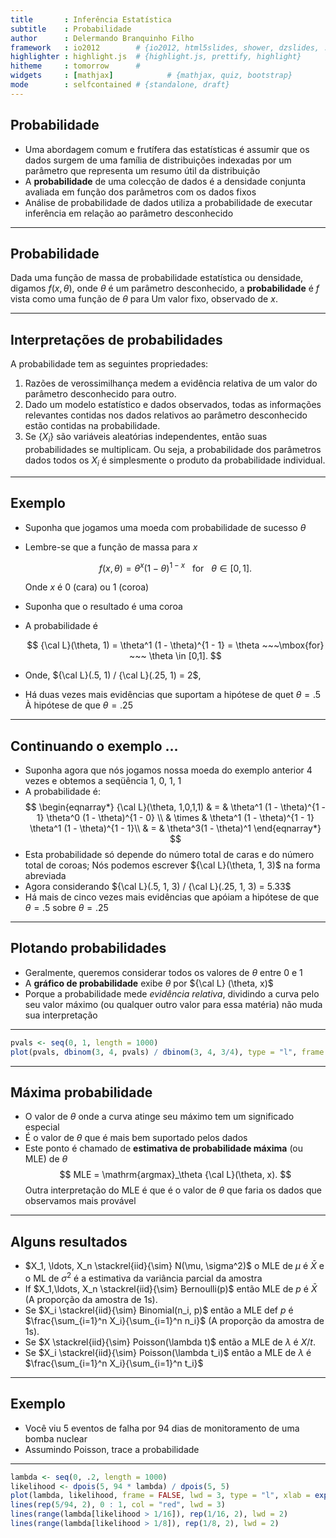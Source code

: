 ```yaml
---
title       : Inferência Estatística
subtitle    : Probabilidade
author      : Delermando Branquinho Filho
framework   : io2012        # {io2012, html5slides, shower, dzslides, ...}
highlighter : highlight.js  # {highlight.js, prettify, highlight}
hitheme     : tomorrow      # 
widgets     : [mathjax]            # {mathjax, quiz, bootstrap}
mode        : selfcontained # {standalone, draft}
---
```



## Probabilidade

- Uma abordagem comum e frutífera das estatísticas é assumir que os dados surgem de uma família de distribuições indexadas por um parâmetro que representa um resumo útil da distribuição
- A **probabilidade** de uma colecção de dados é a densidade conjunta avaliada em função dos parâmetros com os dados fixos
- Análise de probabilidade de dados utiliza a probabilidade de executar inferência em relação ao parâmetro desconhecido

---

## Probabilidade

Dada uma função de massa de probabilidade estatística ou densidade, digamos $f(x,\theta)$, onde $\theta$ é um parâmetro desconhecido, a **probabilidade** é $f$ vista como uma função de $\theta$ para Um valor fixo, observado de $x$.

---

## Interpretações de probabilidades

A probabilidade tem as seguintes propriedades:

1. Razões de verossimilhança medem a evidência relativa de um valor do parâmetro desconhecido para outro.
2. Dado um modelo estatístico e dados observados, todas as informações relevantes contidas nos dados relativos ao parâmetro desconhecido estão contidas na probabilidade.
3. Se $\{X_i\}$ são variáveis aleatórias independentes, então suas probabilidades se multiplicam. Ou seja, a probabilidade dos parâmetros dados todos os $X_i$ é simplesmente o produto da probabilidade individual.

---

## Exemplo

- Suponha que jogamos uma moeda com probabilidade de sucesso $\theta$
- Lembre-se que a função de massa para $x$

  $$
  f(x,\theta) = \theta^x(1 - \theta)^{1 - x}  ~~~\mbox{for}~~~ \theta \in [0,1].
  $$
  
  Onde $x$ é $0$ (cara) ou $1$ (coroa)
- Suponha que o resultado é uma coroa
- A probabilidade é

  $$
  {\cal L}(\theta, 1) = \theta^1 (1 - \theta)^{1 - 1} = \theta  ~~~\mbox{for} ~~~ \theta \in [0,1].
  $$
- Onde, ${\cal L}(.5, 1) / {\cal L}(.25, 1) = 2$, 
- Há duas vezes mais evidências que suportam a hipótese de quet $\theta = .5$ À hipótese de que $\theta = .25$

---

## Continuando o exemplo ...

- Suponha agora que nós jogamos nossa moeda do exemplo anterior 4 vezes e obtemos a seqüência 1, 0, 1, 1
- A probabilidade é:
$$
  \begin{eqnarray*}
  {\cal L}(\theta, 1,0,1,1) & = & \theta^1 (1 - \theta)^{1 - 1}
  \theta^0 (1 - \theta)^{1 - 0}  \\
& \times & \theta^1 (1 - \theta)^{1 - 1} 
   \theta^1 (1 - \theta)^{1 - 1}\\
& = &  \theta^3(1 - \theta)^1
  \end{eqnarray*}
$$
- Esta probabilidade só depende do número total de caras e do número total de coroas; Nós podemos escrever ${\cal L}(\theta, 1, 3)$ na forma abreviada
- Agora considerando ${\cal L}(.5, 1, 3) / {\cal L}(.25, 1, 3) = 5.33$
- Há mais de cinco vezes mais evidências que apóiam a hipótese de que $\theta = .5$ sobre  $\theta = .25$

---

## Plotando probabilidades

- Geralmente, queremos considerar todos os valores de $\theta$ entre 0 e 1
- A **gráfico de probabilidade** exibe $\theta$ por ${\cal L} (\theta, x)$
- Porque a probabilidade mede *evidência relativa*, dividindo a curva pelo seu valor máximo (ou qualquer outro valor para essa matéria) não muda sua interpretação

---

```r
pvals <- seq(0, 1, length = 1000)
plot(pvals, dbinom(3, 4, pvals) / dbinom(3, 4, 3/4), type = "l", frame = FALSE, lwd = 3, xlab = "p", ylab = "likelihood / max likelihood")
```


---

## Máxima probabilidade

- O valor de $\theta$ onde a curva atinge seu máximo tem um significado especial
- É o valor de $\theta$ que é mais bem suportado pelos dados
- Este ponto é chamado de **estimativa de probabilidade máxima** (ou MLE) de $\theta$
  $$
  MLE = \mathrm{argmax}_\theta {\cal L}(\theta, x).
  $$
Outra interpretação do MLE é que é o valor de $\theta$ que faria os dados que observamos mais provável

---

## Alguns resultados
- $X_1, \ldots, X_n \stackrel{iid}{\sim} N(\mu, \sigma^2)$ o MLE de $\mu$ é $\bar X$ e o ML de $\sigma^2$ é a estimativa da variância parcial da amostra
- If $X_1,\ldots, X_n \stackrel{iid}{\sim} Bernoulli(p)$ então MLE de $p$ é $\bar X$ (A proporção da amostra de 1s).
- Se $X_i \stackrel{iid}{\sim} Binomial(n_i, p)$ então a MLE def $p$ é $\frac{\sum_{i=1}^n X_i}{\sum_{i=1}^n n_i}$ (A proporção da amostra de 1s).
- Se $X \stackrel{iid}{\sim} Poisson(\lambda t)$ então a MLE de $\lambda$ é $X/t$.
- Se $X_i \stackrel{iid}{\sim} Poisson(\lambda t_i)$ então a MLE de $\lambda$ é
  $\frac{\sum_{i=1}^n X_i}{\sum_{i=1}^n t_i}$

---

## Exemplo

- Você viu 5 eventos de falha por 94 dias de monitoramento de uma bomba nuclear
- Assumindo Poisson, trace a probabilidade

---

```r
lambda <- seq(0, .2, length = 1000)
likelihood <- dpois(5, 94 * lambda) / dpois(5, 5)
plot(lambda, likelihood, frame = FALSE, lwd = 3, type = "l", xlab = expression(lambda))
lines(rep(5/94, 2), 0 : 1, col = "red", lwd = 3)
lines(range(lambda[likelihood > 1/16]), rep(1/16, 2), lwd = 2)
lines(range(lambda[likelihood > 1/8]), rep(1/8, 2), lwd = 2)
```



